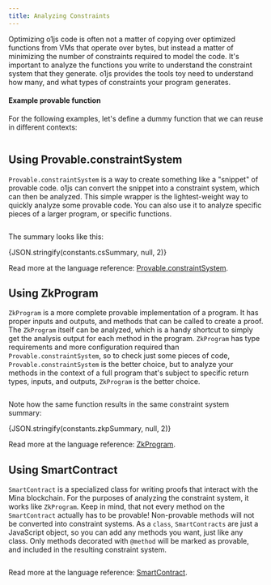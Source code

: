 ```yaml
---
title: Analyzing Constraints
---
```



Optimizing o1js code is often not a matter of copying over optimized functions from VMs that operate over bytes, but instead 
a matter of minimizing the number of constraints required to model the code.  It's important to analyze the functions you write
to understand the constraint system that they generate.  o1js provides the tools toy need to understand how many, and what
types of constraints your program generates.

#### Example provable function

For the following examples, let's define a dummy function that we can reuse in different contexts:

```ts file=../snippets/constraint-system/constraint-system.ts start=start_example_provable_function end=end_example_provable_function
```

## Using Provable.constraintSystem

`Provable.constraintSystem` is a way to create something like a "snippet" of provable code.  o1js can convert the snippet into a
constraint system, which can then be analyzed.  This simple wrapper is the lightest-weight way to quickly analyze some provable
code.  You can also use it to analyze specific pieces of a larger program, or specific functions.

```ts file=../snippets/constraint-system/constraint-system.ts start=start_constraint_system_example end=end_constraint_system_example
```

The summary looks like this:

<CodeBlock language="json">
{JSON.stringify(constants.csSummary, null, 2)}
</CodeBlock>

Read more at the language reference: [Provable.constraintSystem](/api-reference/variables/Provable.mdx#constraintsystem).

## Using ZkProgram

`ZkProgram` is a more complete provable implementation of a program.  It has proper inputs and outputs, and methods that can be called to
create a proof.  The `ZkProgram` itself can be analyzed, which is a handy shortcut to simply get the analysis output for each method in
the program.  `ZkProgram` has type requirements and more configuration required than `Provable.constraintSystem`, so to check just some
pieces of code, `Provable.constraintSystem` is the better choice, but to analyze your methods in the context of a full program that's subject
to specific return types, inputs, and outputs, `ZkProgram` is the better choice.

```ts file=../snippets/constraint-system/constraint-system.ts start=start_zk_program_example end=end_zk_program_example
```

Note how the same function results in the same constraint system summary:

<CodeBlock language="json">
{JSON.stringify(constants.zkpSummary, null, 2)}
</CodeBlock>

Read more at the language reference: [ZkProgram](/api-reference/functions/ZkProgram.mdx).

## Using SmartContract

`SmartContract` is a specialized class for writing proofs that interact with the Mina blockchain.  For the purposes of analyzing the
constraint system, it works like `ZkProgram`.  Keep in mind, that not every method on the `SmartContract` actually has to be
provable!  Non-provable methods will not be converted into constraint systems.  As a `class`, `SmartContracts` are just a JavaScript
object, so you can add any methods you want, just like any class.  Only methods decorated with `@method` will be marked as provable,
and included in the resulting constraint system.

```ts file=../snippets/constraint-system/constraint-system.ts start=start_smart_contract_example end=end_smart_contract_example
```
Read more at the language reference: [SmartContract](/api-reference/classes/SmartContract.mdx#analyzemethods).
